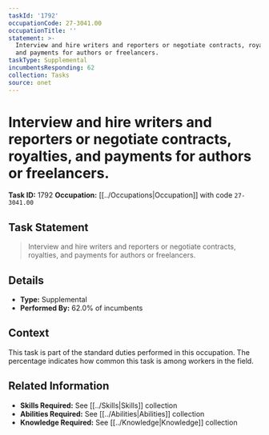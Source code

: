 ```yaml
---
taskId: '1792'
occupationCode: 27-3041.00
occupationTitle: ''
statement: >-
  Interview and hire writers and reporters or negotiate contracts, royalties,
  and payments for authors or freelancers.
taskType: Supplemental
incumbentsResponding: 62
collection: Tasks
source: onet
---
```

# Interview and hire writers and reporters or negotiate contracts, royalties, and payments for authors or freelancers.

**Task ID:** 1792
**Occupation:** [[../Occupations|Occupation]] with code `27-3041.00`

## Task Statement

> Interview and hire writers and reporters or negotiate contracts, royalties, and payments for authors or freelancers.

## Details

- **Type:** Supplemental
- **Performed By:** 62.0% of incumbents

## Context

This task is part of the standard duties performed in this occupation. The percentage indicates how common this task is among workers in the field.

## Related Information

- **Skills Required:** See [[../Skills|Skills]] collection
- **Abilities Required:** See [[../Abilities|Abilities]] collection
- **Knowledge Required:** See [[../Knowledge|Knowledge]] collection
